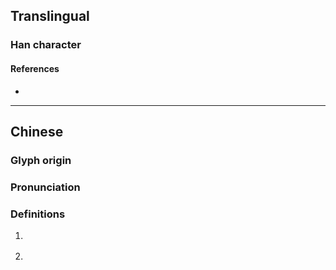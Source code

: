 {{character info}}
==Translingual==

===Han character===
{{Han char|rn=9|rad=人|as=05|sn=7|four=|canj=OJD|ids=⿰亻未}}

====References====
* {{Han ref|kx=0097.200|dkj=00494|dj=0206.080|hdz=10129.070|uh=4F45|ud=20293}}

----

==Chinese==
{{zh-forms}}

===Glyph origin===
{{Han etym}}

===Pronunciation===
{{zh-pron
|m=mài
|c=maai6,mui6
|mc=y
|oc=y
|ma=
|cat=n,a
}}

===Definitions===
{{zh-hanzi}}

# {{lb|zh|historical}} {{n-g|Music of an eastern tribe in ancient China.}}
# {{zh-alt-form|昧|[[dark]]}}